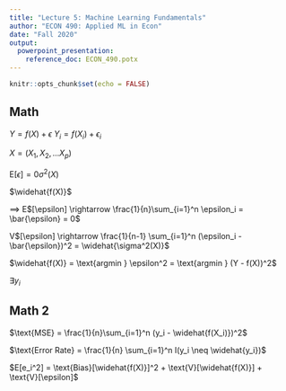 ```yaml
---
title: "Lecture 5: Machine Learning Fundamentals"
author: "ECON 490: Applied ML in Econ"
date: "Fall 2020"
output: 
  powerpoint_presentation:
    reference_doc: ECON_490.potx
---
```


```r
knitr::opts_chunk$set(echo = FALSE)
```

## Math

$Y = f(X) + \epsilon$
$Y_i = f(X_i) + \epsilon_i$

$X = (X_1, X_2, ... X_p)$

E$[\epsilon] = 0 \sigma^2(X)$

$\widehat{f(X)}$


$\implies$ E$[\epsilon] \rightarrow \frac{1}{n}\sum_{i=1}^n \epsilon_i = \bar{\epsilon} = 0$

V$[\epsilon] \rightarrow \frac{1}{n-1} \sum_{i=1}^n (\epsilon_i - \bar{\epsilon})^2 = \widehat{\sigma^2(X)}$


$\widehat{f(X)} = \text{argmin } \epsilon^2 = \text{argmin } (Y - f(X))^2$

$\exists y_i$

## Math 2

$\text{MSE} = \frac{1}{n}\sum_{i=1}^n (y_i - \widehat{f(X_i)})^2$

$\text{Error Rate} = \frac{1}{n} \sum_{i=1}^n I(y_i \neq \widehat{y_i})$

$E[e_i^2] = \text{Bias}[\widehat{f(X)}]^2 + \text{V}[\widehat{f(X)}] + \text{V}[\epsilon]$